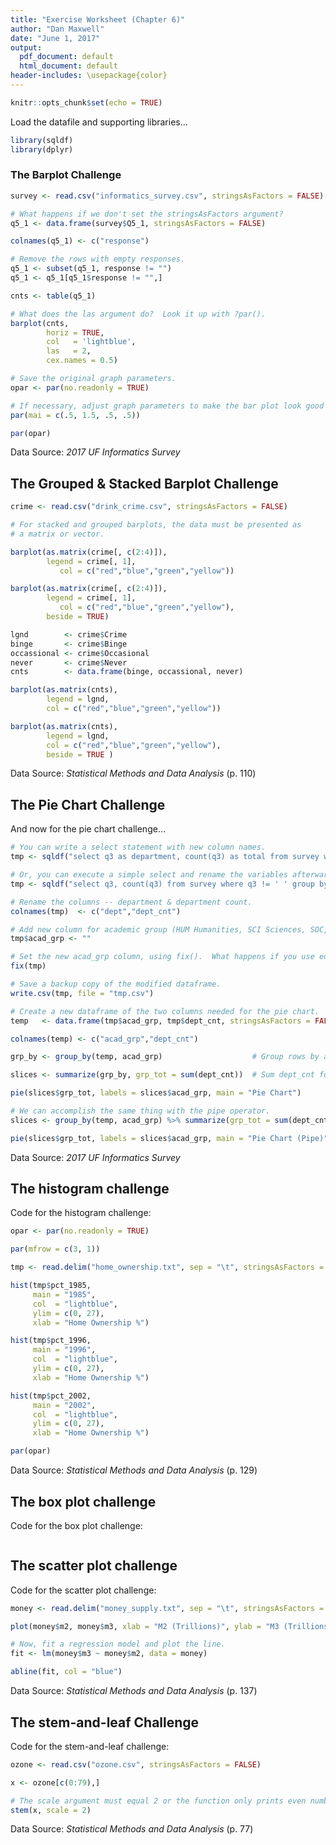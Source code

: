 ---
title: "Exercise Worksheet (Chapter 6)"
author: "Dan Maxwell"
date: "June 1, 2017"
output:
  pdf_document: default
  html_document: default
header-includes: \usepackage{color}
---

```{r setup, include=FALSE}
knitr::opts_chunk$set(echo = TRUE)
```

Load the datafile and supporting libraries...

```{r init}

library(sqldf)
library(dplyr)

```


### The Barplot Challenge

```{r barplot}

survey <- read.csv("informatics_survey.csv", stringsAsFactors = FALSE)

# What happens if we don't set the stringsAsFactors argument?
q5_1 <- data.frame(survey$Q5_1, stringsAsFactors = FALSE)

colnames(q5_1) <- c("response")

# Remove the rows with empty responses.
q5_1 <- subset(q5_1, response != "")
q5_1 <- q5_1[q5_1$response != "",]

cnts <- table(q5_1)

# What does the las argument do?  Look it up with ?par().
barplot(cnts, 
        horiz = TRUE, 
        col   = 'lightblue',
        las   = 2,
        cex.names = 0.5)

# Save the original graph parameters.
opar <- par(no.readonly = TRUE)

# If necessary, adjust graph parameters to make the bar plot look good then rerun barplot code.
par(mai = c(.5, 1.5, .5, .5))

par(opar)

```
Data Source: *2017 UF Informatics Survey*

## The Grouped & Stacked Barplot Challenge

```{r group_barplot}

crime <- read.csv("drink_crime.csv", stringsAsFactors = FALSE)

# For stacked and grouped barplots, the data must be presented as
# a matrix or vector.

barplot(as.matrix(crime[, c(2:4)]), 
        legend = crime[, 1],
           col = c("red","blue","green","yellow"))

barplot(as.matrix(crime[, c(2:4)]), 
        legend = crime[, 1],
           col = c("red","blue","green","yellow"),
        beside = TRUE)

lgnd        <- crime$Crime
binge       <- crime$Binge
occassional <- crime$Occasional
never       <- crime$Never
cnts        <- data.frame(binge, occassional, never)

barplot(as.matrix(cnts),
        legend = lgnd,
        col = c("red","blue","green","yellow"))

barplot(as.matrix(cnts),
        legend = lgnd,
        col = c("red","blue","green","yellow"),
        beside = TRUE )

```
Data Source: *Statistical Methods and Data Analysis* (p. 110)


## The Pie Chart Challenge

And now for the pie chart challenge...

```{r pie}
# You can write a select statement with new column names.
tmp <- sqldf("select q3 as department, count(q3) as total from survey where q3 != ' ' group by q3")

# Or, you can execute a simple select and rename the variables afterwards.
tmp <- sqldf("select q3, count(q3) from survey where q3 != ' ' group by q3")

# Rename the columns -- department & department count.
colnames(tmp)  <- c("dept","dept_cnt")

# Add new column for academic group (HUM Humanities, SCI Sciences, SOC, Social Sciences, MED Medical)
tmp$acad_grp <- ""                       

# Set the new acad_grp column, using fix().  What happens if you use edit()?
fix(tmp)                                   

# Save a backup copy of the modified dataframe.
write.csv(tmp, file = "tmp.csv")          

# Create a new dataframe of the two columns needed for the pie chart. 
temp   <- data.frame(tmp$acad_grp, tmp$dept_cnt, stringsAsFactors = FALSE)

colnames(temp) <- c("acad_grp","dept_cnt")

grp_by <- group_by(temp, acad_grp)                    # Group rows by academic group.

slices <- summarize(grp_by, grp_tot = sum(dept_cnt))  # Sum dept_cnt for each academic group.

pie(slices$grp_tot, labels = slices$acad_grp, main = "Pie Chart") 

# We can accomplish the same thing with the pipe operator.
slices <- group_by(temp, acad_grp) %>% summarize(grp_tot = sum(dept_cnt))

pie(slices$grp_tot, labels = slices$acad_grp, main = "Pie Chart (Pipe)") 


```
Data Source: *2017 UF Informatics Survey*


## The histogram challenge

Code for the histogram challenge:

```{r histogram}

opar <- par(no.readonly = TRUE)

par(mfrow = c(3, 1))

tmp <- read.delim("home_ownership.txt", sep = "\t", stringsAsFactors = FALSE)

hist(tmp$pct_1985, 
     main = "1985", 
     col  = "lightblue",
     ylim = c(0, 27),
     xlab = "Home Ownership %")

hist(tmp$pct_1996, 
     main = "1996", 
     col  = "lightblue",
     ylim = c(0, 27),
     xlab = "Home Ownership %")

hist(tmp$pct_2002, 
     main = "2002", 
     col  = "lightblue",
     ylim = c(0, 27),
     xlab = "Home Ownership %")

par(opar)

```
Data Source: *Statistical Methods and Data Analysis* (p. 129)


## The box plot challenge

Code for the box plot challenge:

```{r boxplot}


```

## The scatter plot challenge

Code for the scatter plot challenge:

```{r scatterplot}

money <- read.delim("money_supply.txt", sep = "\t", stringsAsFactors = FALSE)

plot(money$m2, money$m3, xlab = "M2 (Trillions)", ylab = "M3 (Trillions)")

# Now, fit a regression model and plot the line.
fit <- lm(money$m3 ~ money$m2, data = money)

abline(fit, col = "blue")

```
Data Source: *Statistical Methods and Data Analysis* (p. 137)


## The stem-and-leaf Challenge

Code for the stem-and-leaf challenge:

```{r stemleaf}

ozone <- read.csv("ozone.csv", stringsAsFactors = FALSE)

x <- ozone[c(0:79),]

# The scale argument must equal 2 or the function only prints even numbers.
stem(x, scale = 2) 

```
Data Source: *Statistical Methods and Data Analysis* (p. 77)

